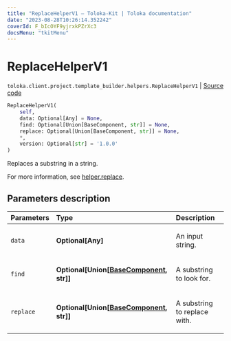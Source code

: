 ```yaml
---
title: "ReplaceHelperV1 — Toloka-Kit | Toloka documentation"
date: "2023-08-28T10:26:14.352242"
coverId: F_bIcOYF9yjrxkPZrXc3
docsMenu: "tkitMenu"
---
```


# ReplaceHelperV1

`toloka.client.project.template_builder.helpers.ReplaceHelperV1` | [Source code](https://github.com/Toloka/toloka-kit/blob/v1.2.1/src/client/project/template_builder/helpers.py#L118)

```python
ReplaceHelperV1(
    self,
    data: Optional[Any] = None,
    find: Optional[Union[BaseComponent, str]] = None,
    replace: Optional[Union[BaseComponent, str]] = None,
    *,
    version: Optional[str] = '1.0.0'
)
```

Replaces a substring in a string.

For more information, see [helper.replace](/docs/template-builder/reference/helper.replace).

## Parameters description

| Parameters | Type | Description |
| :----------| :----| :-----------|
`data`|**Optional\[Any\]**|<p>An input string.</p>
`find`|**Optional\[Union\[[BaseComponent](/docs/toloka-kit/reference/toloka.client.project.template_builder.base.BaseComponent), str\]\]**|<p>A substring to look for.</p>
`replace`|**Optional\[Union\[[BaseComponent](/docs/toloka-kit/reference/toloka.client.project.template_builder.base.BaseComponent), str\]\]**|<p>A substring to replace with.</p>